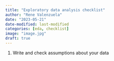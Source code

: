 ```yaml
---
title: "Exploratory data analysis checklist"
author: "Rene Valenzuela"
date: "2023-05-21"
date-modified: last-modified
categories: [eda, checklist]
image: "image.jpg"
draft: true
---
```


1. Write and check assumptions about your data